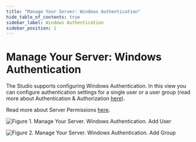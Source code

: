 ```yaml
---
title: "Manage Your Server: Windows Authentication"
hide_table_of_contents: true
sidebar_label: Windows Authentication
sidebar_position: 1
---
```



# Manage Your Server: Windows Authentication

The Studio supports configuring Windows Authentication. In this view you can configure authentication settings for a single user or a user group (read more about Authentication & Authorization [here](../../server/configuration/authentication-and-authorization.mdx)).

Read more about Server Permissions [here](./server-permissions).

![Figure 1. Manage Your Server. Windows Authentication. Add User](./assets/manage_your_server-windows-auth.PNG)

![Figure 2. Manage Your Server. Windows Authentication. Add Group](./assets/manage_your_server-windows-auth-group.PNG)

